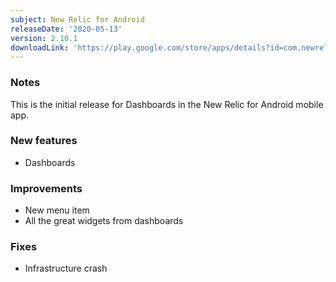 ```yaml
---
subject: New Relic for Android
releaseDate: '2020-05-13'
version: 2.10.1
downloadLink: 'https://play.google.com/store/apps/details?id=com.newrelic.rpm'
---
```


### Notes

This is the initial release for Dashboards in the New Relic for Android mobile app.

### New features

* Dashboards

### Improvements

* New menu item
* All the great widgets from dashboards

### Fixes

* Infrastructure crash
